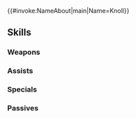 {{#invoke:NameAbout|main|Name=Knoll}}{{HeroPage Tabs}}
{{Hero Infobox
|Name=Knoll
|Title=Darkness Watcher
|WeaponType=Red Tome
|MoveType=Infantry
|Origin=Fire Emblem: The Sacred Stones
|Gender=Male
|actorEN=David Matranga
|actorJP=木島隆一
|artist=たかや友英
|additionDate=December 8, 2020
|releaseDate=December 8, 2020
|poolDate=December 25, 2020
|poolRarities=3,4
|randomStartTime=2021-05-07T07:00:00Z
|cv1=7
|cv2=301300
|TagID=ノール
|InternalID=598
|Properties=hat
|description=Royal mage of Grado and researcher of dark magic. He knows the secret of Prince Lyon's change and the Dark Stone's creation. Appears in Fire Emblem: The Sacred Stones.
}}
{{Stats Page
|Lv1HP=19|Lv1ATK=9|Lv1SPD=8|Lv1DEF=4|Lv1RES=9
|GRHP=55|GRATK=65|GRSPD=55|GRDEF=35|GRRES=60
}}
==Skills==
===Weapons===
{{Weapons Table
|weapon1=Flux
|weapon1Default=1
|weapon1Unlock=1
|weapon2=Ruin
|weapon2Default=2
|weapon2Unlock=2
|weapon3=Rauðrfox
|weapon3Default=4
|weapon3Unlock=3
|weapon4=Rauðrfox+
|weapon4Default=5
|weapon4Unlock=5
|weapon5=Dark Monograph
|weapon5Default=
|weapon5Unlock=5
}}
===Assists===
{{Assists Table}}
===Specials===
{{Specials Table
|special1=New Moon
|special1Default=4
|special1Unlock=3
|special2=Luna
|special2Unlock=4
}}
===Passives===
{{Passives Table
|passiveA1=Warding Blow 1
|passiveA2=Mirror Strike 1
|passiveA3=Mirror Strike 2
|passiveA1Unlock=3
|passiveA2Unlock=4
|passiveA3Unlock=5
|passiveC1=Spd Ploy 1
|passiveC2=Spd Ploy 2
|passiveC3=Spd Ploy 3
|passiveC1Unlock=1
|passiveC2Unlock=2
|passiveC3Unlock=4
}}
{{Heroes Navbox}}